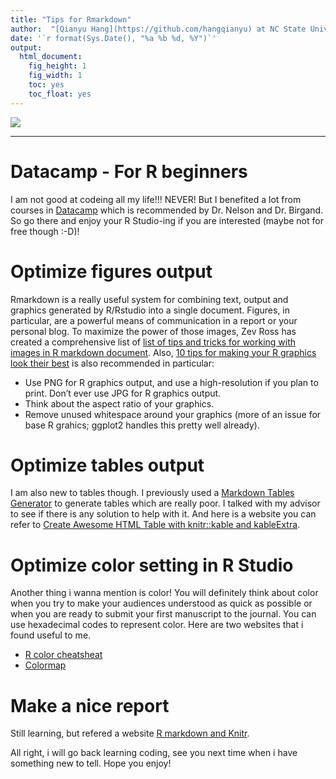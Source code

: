 ```yaml
---
title: "Tips for Rmarkdown"
author:  "[Qianyu Hang](https://github.com/hangqianyu) at NC State University"
date: '`r format(Sys.Date(), "%a %b %d, %Y")`'
output:
  html_document:
    fig_height: 1
    fig_width: 1
    toc: yes
    toc_float: yes
---
```

![](images/rmarkdown.png)

--------
# Datacamp - For R beginners
I am not good at codeing all my life!!! NEVER! But I benefited a lot from courses in [Datacamp](https://www.datacamp.com/home) which is recommended by Dr. Nelson and Dr. Birgand. So go there and enjoy your R Studio-ing if you are interested (maybe not for free though :-D)! 

# Optimize figures output
Rmarkdown is a really useful system for combining text, output and graphics generated by R/Rstudio into a single document. Figures, in particular, are a powerful means of communication in a report or your personal blog. To maximize the power of those images, Zev Ross has created a comprehensive list of [list of tips and tricks for working with images in R markdown document](https://www.zevross.com/blog/2017/06/19/tips-and-tricks-for-working-with-images-and-figures-in-r-markdown-documents/). Also, [10 tips for making your R graphics look their best](http://blog.revolutionanalytics.com/2009/01/10-tips-for-making-your-r-graphics-look-their-best.html) is also recommended in particular:

* Use PNG for R graphics output, and use a high-resolution if you plan to print. Don't ever use JPG for R graphics output.
* Think about the aspect ratio of your graphics.
* Remove unused whitespace around your graphics (more of an issue for base R grahics; ggplot2 handles this pretty well already).

# Optimize tables output
I am also new to tables though. I previously used a [Markdown Tables Generator](https://www.tablesgenerator.com/markdown_tables#) to generate tables which are really poor. I talked with my advisor to see if there is any solution to help with it. And here is a website you can refer to [Create Awesome HTML Table with knitr::kable and kableExtra](https://cran.r-project.org/web/packages/kableExtra/vignettes/awesome_table_in_html.html). 

# Optimize color setting in R Studio
Another thing i wanna mention is color! You will definitely think about color when you try to make your audiences understood as quick as possible or when you are ready to submit your first manuscript to the journal. You can use hexadecimal codes to represent color. Here are two websites that i found useful to me.

* [R color cheatsheat](https://www.nceas.ucsb.edu/~frazier/RSpatialGuides/colorPaletteCheatsheet.pdf)
* [Colormap](https://media.readthedocs.org/pdf/colormap/latest/colormap.pdf)

# Make a nice report
Still learning, but refered a website [R markdown and Knitr](http://www.xueqing.tv/cms/article/101).

All right, i will go back learning coding, see you next time when i have something new to tell. Hope you enjoy!



